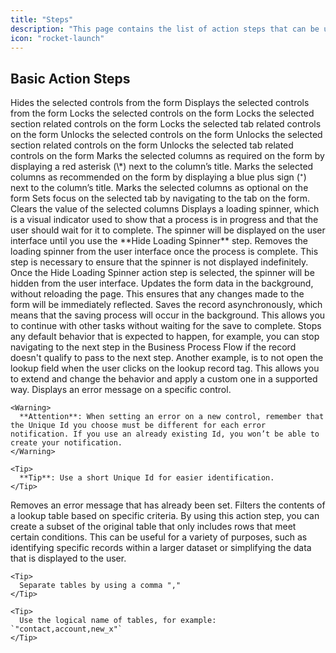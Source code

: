 ```yaml
---
title: "Steps"
description: "This page contains the list of action steps that can be used to when creating custom client-side business logic in UX Flows"
icon: "rocket-launch"
---
```


## Basic Action Steps

<AccordionGroup>
  <Accordion title="Hide" defaultOpen={false} icon="eye-slash">
    Hides the selected controls from the form
  </Accordion>

  <Accordion title="Display" defaultOpen={false} icon="eye">
    Displays the selected controls from the form
  </Accordion>

  <Accordion title="Lock" defaultOpen={false} icon="lock">
    Locks the selected controls on the form
  </Accordion>

  <Accordion title="Lock Section Fields" defaultOpen={false} icon="lock">
    Locks the selected section related controls on the form
  </Accordion>

  <Accordion title="Lock Tab Fields" defaultOpen={false} icon="lock">
    Locks the selected tab related controls on the form
  </Accordion>

  <Accordion title="Unlock" defaultOpen={false} icon="unlock">
    Unlocks the selected controls on the form
  </Accordion>

  <Accordion title="Unlock Section Fields" defaultOpen={false} icon="unlock">
    Unlocks the selected section related controls on the form
  </Accordion>

  <Accordion title="Unlock Tab Fields" defaultOpen={false} icon="unlock">
    Unlocks the selected tab related controls on the form
  </Accordion>

  <Accordion title="Set as Required" defaultOpen={false} icon="circle-exclamation">
    Marks the selected columns as required on the form by displaying a red asterisk (\*) next to the column’s title.
  </Accordion>

  <Accordion title="Set as Recommended" defaultOpen={false} icon="lightbulb">
    Marks the selected columns as recommended on the form by displaying a blue plus sign (⁺) next to the column’s title.
  </Accordion>

  <Accordion title="Set as Optional" defaultOpen={false} icon="option">
    Marks the selected columns as optional on the form
  </Accordion>

  <Accordion title="Set Focus" defaultOpen={false} icon="magnifying-glass">
    Sets focus on the selected tab by navigating to the tab on the form.
  </Accordion>

  <Accordion title="Set as Empty" defaultOpen={false} icon="transporter-empty">
    Clears the value of the selected columns
  </Accordion>

  <Accordion title="Show Loading Spinner" defaultOpen={false} icon="spinner">
    Displays a loading spinner, which is a visual indicator used to show that a process is in progress and that the user should wait for it to complete. The spinner will be displayed on the user interface until you use the **Hide Loading Spinner** step.


  </Accordion>

  <Accordion title="Hide Loading Spinner" defaultOpen={false} icon="eye-slash">
    Removes the loading spinner from the user interface once the process is complete. This step is necessary to ensure that the spinner is not displayed indefinitely. Once the Hide Loading Spinner action step is selected, the spinner will be hidden from the user interface.
  </Accordion>

  <Accordion title="Refresh" defaultOpen={false} icon="arrows-rotate">
    Updates the form data in the background, without reloading the page. This ensures that any changes made to the form will be immediately reflected.
  </Accordion>

  <Accordion title="Save" defaultOpen={false} icon="floppy-disk">
    Saves the record asynchronously, which means that the saving process will occur in the background. This allows you to continue with other tasks without waiting for the save to complete.
  </Accordion>

  <Accordion title="Cancel Default Behaviour" defaultOpen={false} icon="ban">
    Stops any default behavior that is expected to happen, for example, you can stop navigating to the next step in the Business Process Flow if the record doesn't qualify to pass to the next step. Another example, is to not open the lookup field when the user clicks on the lookup record tag. This allows you to extend and change the behavior and apply a custom one in a supported way.
  </Accordion>

  <Accordion title="Set Error on Control" defaultOpen={false} icon="bell">
    Displays an error message on a specific control.

    <Warning>
      **Attention**: When setting an error on a new control, remember that the Unique Id you choose must be different for each error notification. If you use an already existing Id, you won’t be able to create your notification.
    </Warning>

    <Tip>
      **Tip**: Use a short Unique Id for easier identification.
    </Tip>
  </Accordion>

  <Accordion title="Remove Error on Control" defaultOpen={false} icon="bell-slash">
    Removes an error message that has already been set.
  </Accordion>

  <Accordion title="Filter Lookup Tables" defaultOpen={false} icon="filter">
    Filters the contents of a lookup table based on specific criteria. By using this action step, you can create a subset of the original table that only includes rows that meet certain conditions. This can be useful for a variety of purposes, such as identifying specific records within a larger dataset or simplifying the data that is displayed to the user.



    <Tip>
      Separate tables by using a comma ","
    </Tip>

    <Tip>
      Use the logical name of tables, for example: `"contact,account,new_x"`
    </Tip>
  </Accordion>
</AccordionGroup>